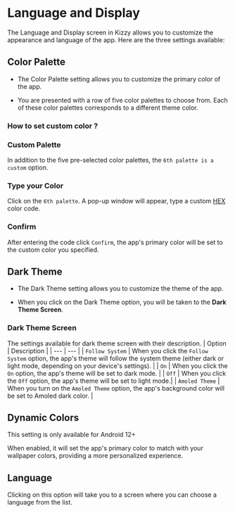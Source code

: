 
# Language and Display

The Language and Display screen in Kizzy allows you to customize the appearance and language of the app. Here are the three settings available:

## Color Palette

- The Color Palette setting allows you to customize the primary color of the app.

- You are presented with a row of five color palettes to choose from. Each of these color palettes corresponds to a different theme color.

### How to set custom color ?
<div className="steps-container">

### Custom Palette
In addition to the five pre-selected color palettes, the `6th palette is a custom` option.

### Type your Color
Click on the `6th palette`. A pop-up window will appear, type a custom [HEX](https://www.w3schools.com/colors/colors_hexadecimal.asp) color code.

### Confirm
After entering the code click `Confirm`, the app's primary color will be set to the custom color you specified.

</div>

## Dark Theme
- The Dark Theme setting allows you to customize the theme of the app.

- When you click on the Dark Theme option, you will be taken to the **Dark Theme Screen**.

### Dark Theme Screen
The settings available for dark theme screen with their description.
| Option | Description |
| --- | --- |
| `Follow System` | When you click the `Follow System` option, the app's theme will follow the system theme (either dark or light mode, depending on your device's settings). |
| `On` | When you click the `On` option, the app's theme will be set to dark mode. |
| `Off` | When you click the `Off` option, the app's theme will be set to light mode.|
| `Amoled Theme` | When you turn on the `Amoled Theme` option, the app's background color will be set to Amoled dark color. |

## Dynamic Colors
<Callout type="info">
This setting is only available for Android 12+
</Callout>

When enabled, it will set the app's primary color to match with your wallpaper colors, providing a more personalized experience.

## Language
Clicking on this option will take you to a screen where you can choose a language from the list.
